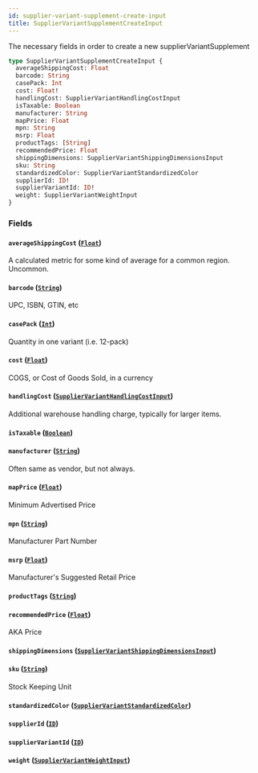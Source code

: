 ```yaml
---
id: supplier-variant-supplement-create-input
title: SupplierVariantSupplementCreateInput
---
```


The necessary fields in order to create a new supplierVariantSupplement

```graphql
type SupplierVariantSupplementCreateInput {
  averageShippingCost: Float
  barcode: String
  casePack: Int
  cost: Float!
  handlingCost: SupplierVariantHandlingCostInput
  isTaxable: Boolean
  manufacturer: String
  mapPrice: Float
  mpn: String
  msrp: Float
  productTags: [String]
  recommendedPrice: Float
  shippingDimensions: SupplierVariantShippingDimensionsInput
  sku: String
  standardizedColor: SupplierVariantStandardizedColor
  supplierId: ID!
  supplierVariantId: ID!
  weight: SupplierVariantWeightInput
}
```

### Fields

#### `averageShippingCost` ([`Float`](/developers/supplier-apis/supply-api/graphql/reference/scalars/float))

A calculated metric for some kind of average for a common region. Uncommon.

#### `barcode` ([`String`](/developers/supplier-apis/supply-api/graphql/reference/scalars/string))

UPC, ISBN, GTIN, etc

#### `casePack` ([`Int`](/developers/supplier-apis/supply-api/graphql/reference/scalars/int))

Quantity in one variant (i.e. 12-pack)

#### `cost` ([`Float`](/developers/supplier-apis/supply-api/graphql/reference/scalars/float))

COGS, or Cost of Goods Sold, in a currency

#### `handlingCost` ([`SupplierVariantHandlingCostInput`](/developers/supplier-apis/supply-api/graphql/reference/inputs/supplier-variant-handling-cost-input))

Additional warehouse handling charge, typically for larger items.

#### `isTaxable` ([`Boolean`](/developers/supplier-apis/supply-api/graphql/reference/scalars/boolean))

#### `manufacturer` ([`String`](/developers/supplier-apis/supply-api/graphql/reference/scalars/string))

Often same as vendor, but not always.

#### `mapPrice` ([`Float`](/developers/supplier-apis/supply-api/graphql/reference/scalars/float))

Minimum Advertised Price

#### `mpn` ([`String`](/developers/supplier-apis/supply-api/graphql/reference/scalars/string))

Manufacturer Part Number

#### `msrp` ([`Float`](/developers/supplier-apis/supply-api/graphql/reference/scalars/float))

Manufacturer's Suggested Retail Price

#### `productTags` ([`String`](/developers/supplier-apis/supply-api/graphql/reference/scalars/string))

#### `recommendedPrice` ([`Float`](/developers/supplier-apis/supply-api/graphql/reference/scalars/float))

AKA Price

#### `shippingDimensions` ([`SupplierVariantShippingDimensionsInput`](/developers/supplier-apis/supply-api/graphql/reference/inputs/supplier-variant-shipping-dimensions-input))

#### `sku` ([`String`](/developers/supplier-apis/supply-api/graphql/reference/scalars/string))

Stock Keeping Unit

#### `standardizedColor` ([`SupplierVariantStandardizedColor`](/developers/supplier-apis/supply-api/graphql/reference/enums/supplier-variant-standardized-color))

#### `supplierId` ([`ID`](/developers/supplier-apis/supply-api/graphql/reference/scalars/id))

#### `supplierVariantId` ([`ID`](/developers/supplier-apis/supply-api/graphql/reference/scalars/id))

#### `weight` ([`SupplierVariantWeightInput`](/developers/supplier-apis/supply-api/graphql/reference/inputs/supplier-variant-weight-input))
